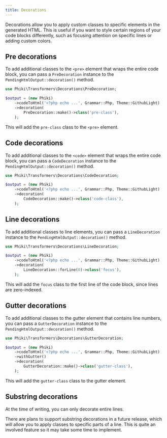 ```yaml
---
title: Decorations
---
```


Decorations allow you to apply custom classes to specific elements in the generated HTML. This is useful if you want to style certain regions of your code blocks differently, such as focusing attention on specific lines or adding custom colors.

## Pre decorations

To add additional classes to the `<pre>` element that wraps the entire code block, you can pass a `PreDecoration` instance to the `PendingHtmlOutput::decoration()` method.

```php
use Phiki\Transformers\Decorations\PreDecoration;

$output = (new Phiki)
    ->codeToHtml('<?php echo ...', Grammar::Php, Theme::GithubLight)
    ->decoration(
        PreDecoration::make()->class('pre-class'),
    );
```

This will add the `pre-class` class to the `<pre>` element.

## Code decorations

To add additional classes to the `<code>` element that wraps the entire code block, you can pass a `CodeDecoration` instance to the `PendingHtmlOutput::decoration()` method.

```php
use Phiki\Transformers\Decorations\CodeDecoration;

$output = (new Phiki)
    ->codeToHtml('<?php echo ...', Grammar::Php, Theme::GithubLight)
    ->decoration(
        CodeDecoration::make()->class('code-class'),
    );
```

## Line decorations

To add additional classes to line elements, you can pass a `LineDecoration` instance to the `PendingHtmlOutput::decoration()` method.

```php
use Phiki\Transformers\Decorations\LineDecoration;

$output = (new Phiki)
    ->codeToHtml('<?php echo ...', Grammar::Php, Theme::GithubLight)
    ->decoration(
        LineDecoration::forLine(0)->class('focus'),
    );
```

This will add the `focus` class to the first line of the code block, since lines are zero-indexed.

## Gutter decorations

To add additional classes to the gutter element that contains line numbers, you can pass a `GutterDecoration` instance to the `PendingHtmlOutput::decoration()` method.

```php
use Phiki\Transformers\Decorations\GutterDecoration;

$output = (new Phiki)
    ->codeToHtml('<?php echo ...', Grammar::Php, Theme::GithubLight)
    ->withGutter()
    ->decoration(
        GutterDecoration::make()->class('gutter-class'),
    );
```

This will add the `gutter-class` class to the gutter element.

## Substring decorations

At the time of writing, you can only decorate entire lines. 

There are plans to support substring decorations in a future release, which will allow you to apply classes to specific parts of a line. This is quite an involved feature so it may take some time to implement.
